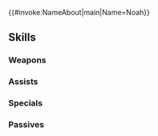{{#invoke:NameAbout|main|Name=Noah}}{{HeroPage Tabs}}
{{Hero Infobox
|Name=Noah
|Title=Mercenary-Errant
|WeaponType=Blue Lance
|MoveType=Cavalry
|Origin=Fire Emblem: The Binding Blade
|Gender=Male
|actorEN=Aaron Dismuke
|actorJP=小野賢章
|artist=ネコモチ
|randomStartTime=2023-07-08T07:00:00Z
|additionDate=June 7, 2023
|releaseDate=June 8, 2023
|poolDate=June 30, 2023
|poolRarities=5
|cv1=5
|cv2=700200
|TagID=ノア
|InternalID=960
|Properties=
|description=A member of the Ilian mercenaries who joins Pherae's army under General Zelot. Appears in Fire Emblem: The Binding Blade.
}}
{{Stats Page
|Lv1HP=18|Lv1ATK=15|Lv1SPD=10|Lv1DEF=5|Lv1RES=3
|GRHP=50|GRATK=70|GRSPD=80|GRDEF=60|GRRES=35
}}
==Skills==
===Weapons===
{{Weapons Table
|weapon1=Iron Lance
|weapon1Default=1
|weapon1Unlock=1
|weapon2=Steel Lance
|weapon2Default=2
|weapon2Unlock=2
|weapon3=Silver Lance
|weapon3Default=4
|weapon3Unlock=3
|weapon4=Ilian Merc Lance
|weapon4Default=5
|weapon4Unlock=5
}}
===Assists===
{{Assists Table}}
===Specials===
{{Specials Table
|special1=New Moon
|special1Default=4
|special1Unlock=3
|special2=Luna
|special2Unlock=4
}}
===Passives===
{{Passives Table
|passiveB1=Flow Guard 1
|passiveB2=Flow Guard 2
|passiveB3=Flow Guard 3
|passiveB1Unlock=1
|passiveB2Unlock=2
|passiveB3Unlock=4
|passiveC1=Rouse Spd/Def 1
|passiveC2=Rouse Spd/Def 2
|passiveC3=Rouse Spd/Def 3
|passiveC4=Alarm Spd/Def
|passiveC1Unlock=2
|passiveC2Unlock=3
|passiveC3Unlock=4
|passiveC4Unlock=5
}}
{{Heroes Navbox}}